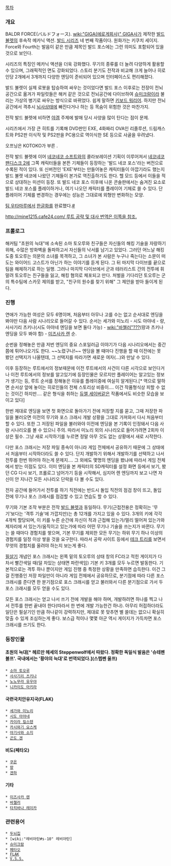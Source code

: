 [[목차]]

=== 개요 ===
BALDR FORCE(バルドフォース). [[wiki:"GIGA(에로게회사)" GIGA]]사가 제작한 [[발드 뷸렛]]의 후속작 메카닉 액션. [[발드 시리즈]] 네 번째 작품이다. 원화가는 키쿠치 세이지. Force와 Fourth는 발음이 같은 만큼 제목인 발드 포스에는 그런 의미도 포함되어 있을 것으로 보인다.

시리즈의 특징인 메카닉 액션을 더욱 강화했다. 무기의 종류를 더 늘려 다양하게 활용할 수 있으며, 그래픽적인 면도 강화되었다. 스토리 분기도 전작과 비교해 크게 늘어나 히로인당 2개에서 3개까지 다양한 엔딩이 준비되어 있으며 인터페이스도 편리해졌다.

발드 뷸렛이 실제 로봇을 탑승하여 싸우는 것이었다면 발드 포스 이후로는 전장이 전뇌공간으로 옮겨가 파일럿들은 해커 같은 것으로 전뇌공간에 다이브하여 [[슈미크람]]이라 불리는 가상의 병기로 싸우는 방식으로 바뀌었다. 쉽게 말하면 [[키보드 워리어]]. 하지만 전뇌공간에서 격추시 [[뇌사]]상태에 빠진다거나 하는 등 목숨이 위험한 것은 마찬가지.

전작 발드 뷸렛에 비하면 [[야겜]] 주제에 발매 당시 사양을 많이 탄다는 점이 문제. 

시리즈에서 가장 큰 히트를 기록해 DVD판인 EXE, 4화짜리 OVA인 리졸루션, 드림캐스트와 PS2판 이식작 및 PS2판을 PC용으로 역이식한 SE 등으로 사골을 우려냈다.

오프닝은 KOTOKO가 부른 <Face of Fact>.

전작 발드 뷸렛에 이어 [[네코네코 소프트]]와의 콜라보레이션 기획이 이루어져서 [[네코네코 팬디스크 2]]에 그쪽 캐릭터들을 본뜬 기체들이 등장하는 '발드 네코 포스'라는 버전으로 수록된 적이 있다. 또 신버전인 'EXE'부터는 만들어놓은 캐릭터들이 아깝기라도 했는지 발드 뷸렛 네코에 나왔던 기체들이 본가로 역진출하기도 한다. 헬 모드 등에서 이들을 적으로 상대하는 미션이 등장. 또 발드 네코 포스 이후에 나온 콘솔판에서는 숨겨진 요소로 발드 네코 포스를 플레이하거나, 여기 나오던 캐릭터를 플레이어 기체로 쓸 수 있다. 단 플레이어 기체를 변경하는 경우에는 성능은 그대로에 외형만 변화하는 모양.

[[팀 우타마루]]에서 [[한글화]]를 완료했다.[http://www.team-utamaru.com/gnuboard4/bbs/board.php?bo_table=proj_comp&wr_id=16 #]

[[http://mine1215.cafe24.com/ 루트 공략 및 대사 번역은 이쪽을 참조.]]

=== 프롤로그 ===
해커팀 "초원의 늑대"에 소속된 소마 토오루와 친구들은 자신들의 해킹 기술을 자랑하기 위해, 수많은 방화벽을 돌파하고서 자신들의 낙서를 남기고 있었다. 그러던 어느날 해킹 도중 토오루는 의문의 소녀를 목격하고, 그 소녀가 본 사람은 누구나 죽는다는 소문이 떠도는 와이어드 고스트가 아닌가 하는 이야기를 듣게 된다. 그 뒤 마지막 다이브를 끝으로 팀을 해체하기로 하는 일행. 그러나 마지막 다이브에서 군과 테러리스트 간의 전투에 휘말려 토오루는 친구들을 잃고, 해킹 혐의로 체포되고 만다. 처벌을 기다리던 토오루는 군의 특수팀에 스카웃 제의를 받고, "친구의 원수를 찾기 위해" 그 제안을 받아 들이게 된다.

=== 진행 ===

연애가 가능한 여성은 모두 6명이며, 처음부터 아무나 고를 수는 없고 순서대로 엔딩을 봐야만 다음 사람 시나리오로 들어갈 수 있다. 순서는 세가와 미노리 - 시도 아야네 - 량, 사사기리 츠키나(시도 아야네 엔딩을 보면 둘다 가능) - [[wiki:"바첼러"???]](량과 츠키나 엔딩을 모두 봐야 함) - [[미즈사카 렌]] 순. 

순번을 정해놓은 만큼 저번 엔딩의 중요 스포일러급 이야기가 다음 시나리오에서는 중간쯤에 튀어나오기도 한다. ~~노렸구나!~~ 엔딩을 볼 때마다 진행을 할 때 이전에는 못 봤던 선택지가 나올텐데, 그 선택지를 따라가면 새로운 여자(…)와 만날 수 있다.

이후 등장하는 루트에서의 정보때문에 이전 루트에서의 사건이 다른 시각으로 보인다거나 이전 루트에서의 정보를 알고있기에 등장인물은 모르지만 플레이어는 알고있는 정보가 생기는 등, 루트 순서를 정해놓은 이유를 플레이중에 여실히 알게된다.[* 역으로 말하면 순서상 앞에 놓이는 히로인들의 전체 스토리상 비중이…. 이건 작품형식상 피할 수 없는 것이긴 하지만…. 같은 형식을 취하는 [[듀엘 세이버]]같은 작품에서도 비슷한 모습을 보이고 있다]

한번 제대로 엔딩을 보면 첫 화면으로 돌아가기 전에 저장할 지를 묻고, 그때 저장한 파일을 불러오면 이전의 무기와 포스 크래시 개발 상황을 그대로 가져와서 다시 처음부터 할 수 있다. 또한 그 저장된 파일을 불러와야 이전에 엔딩을 본 기록이 인정돼서 다음 사람 시나리오를 볼 수 있으니 주의. 따라서 미노리 외의 시나리오로 들어가려면 2회차 이상은 필수. 그냥 새로 시작하기를 누르면 정말 아무 것도 없는 상황에서 새로 시작한다. 

다만 포스 크래시는 저장 파일 종속이 아니라 게임 전체에서 공유하기 때문에 그 상태에서 처음부터 시작하더라도 쓸 수 있다. 단지 개발하기 위해서 개발하기를 선택하고 나서 전투를 한번 뛰어야 하는게 문제지…. 그 외에도 몇명의 엔딩을 봤냐에 따라서 게임 전체에서 받는 이점도 있다. 이미 엔딩을 본 캐릭터의 SD캐릭터를 설정 화면 등에서 보기, 봤던 CG 다시 보기, 프롤로그 넘어가기 등을 시작해서, 심지어 렌 엔딩까지 보고 나면 자신이 안 지나간 모든 시나리오 단락을 다 볼 수도 있다.

전자 공간에 들어가서 전투를 하기 직전에는 반드시 돌입 직전의 점검 창이 뜨고, 돌입 전에 무기나 포스 크래시를 점검할 수 있고 연습도 할 수 있다.

무기와 기본 조작 부분은 전작 [[발드 뷸렛]]과 동일하다. 무기(근접전용은 정확히는 '무기'보다는 '격투 기술'에 가깝지만)는 총 12개를 가지고 있을 수 있다. 3개의 키에 각각 4개씩 할당되며, 이 키를 누른 순간에 자신이 적과 근접해 있는가/멀리 떨어져 있는가와 제자리에 서 있는가/움직이고 있는가에 따라 어떤 무기나 기술을 쓰는지가 바뀐다. 무기는 쓸 때마다 경험치를 쌓으며, 기본 무기를 제외한 모든 무기는 하위 무기 하나 이상의 경험치를 일정 이상 쌓을 것을 요구한다. 따라서 공략 사이트 등에서 [[테크 트리]]를 보면서 무엇의 경험치를 올려야 하는지 보는게 좋다. 

[[필살기]] 개념인 포스 크래시는 왼쪽 밑의 토오루의 상태 창의 FC라고 적힌 게이지가 다 차서 빨간색일 때(덜 차있는 상태면 파란색임) 기본 키 3개를 모두 누르면 발동한다. 기본적으로는 격투 하나 뿐이지만 게임 진행 중 특정한 상황을 만족하면 습득한다. 이건 그걸 진행중인 저장 파일만이 아니라 게임 전체에서 공유하므로, 분기점에 따라 다른 포스 크래시를 준다면 한 분기점으로 포스 크래시를 얻고 불러와서 다른 분기점으로 가서 두 포스 크래시를 모두 얻을 수도 있다.

모든 포스 크래시는 얻고 나서 쓰기 전에 개발을 해야 하며, 개발하려면 하나를 찍고 나서 전투를 한번 끝내야 한다(따라서 한 번에 개발 가능한건 하나). 아무리 허접하더라도 일단은 필살기인 만큼 하나같이 강력하지만, 제대로 못 맞추면 별 쓸데는 없으니 확실히 맞출 수 있게 조심하는게 좋다. 보스급 적이나 몇몇 아군 역시 게이지가 가득차면 포스 크래시를 쓰기도 한다.



=== 등장인물 ===
==== 초원의 늑대[* 헤르만 헤세의 Steppenwolf에서 따왔다. 정확한 독일식 발음은 '슈테펜볼프'. 국내에서는 '황야의 늑대'로 번역되었다.](스텝펜 울프) ====
 * [[소마 토오루]]
 * [[사사기리 츠키나]]
 * [[노노무라 유우야]]
 * [[니카이도 아키라]]

==== 국련국치안유지국(FLAK) ====
 * [[세가와 미노리]]
 * [[시도 아야네]]
 * [[카이라 킬스텐]]
 * [[카시와기 요스케]]
 * [[야기사와 소지]]
 * [[곤도 겐]]

==== 비도(페타오) ====
 * [[쿠온]]
 * [[량]]
 * [[겐하]]

==== 기타 ====
 * [[미즈사카 렌]]
 * [[바첼러]]
 * [[타치바나 레이카]]

=== 관련용어 ===
 * [[두뇌칩]]
 * [wiki:"레비아탄#s-10" 레비아탄]
 * [[슈미크람]]
 * [[페타오]]
 * [[FLAK]]
 * [[V.S.S.]]
